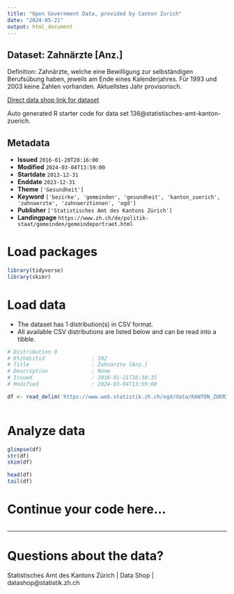 ```yaml
---
title: "Open Government Data, provided by Canton Zurich"
date: "2024-05-21"
output: html_document
---
```


## Dataset: Zahnärzte [Anz.]

Definition: Zahnärzte, welche eine Bewilligung zur selbständigen Berufsübung haben, jeweils am Ende eines Kalenderjahres. Für 1993 und 2003 keine Zahlen vorhanden. Aktuellstes Jahr provisorisch.

[Direct data shop link for dataset](https://www.zh.ch/de/politik-staat/statistik-daten/datenkatalog.html#/datasets/136@statistisches-amt-kanton-zuerich)

Auto generated R starter code for data set 136@statistisches-amt-kanton-zuerich.

## Metadata

- **Issued** `2016-01-20T20:16:00`
- **Modified** `2024-03-04T13:59:00`
- **Startdate** `2013-12-31`
- **Enddate** `2023-12-31`
- **Theme** `['Gesundheit']`
- **Keyword** `['bezirke', 'gemeinden', 'gesundheit', 'kanton_zuerich', 'zahnaerzte', 'zahnaerztinnen', 'ogd']`
- **Publisher** `['Statistisches Amt des Kantons Zürich']`
- **Landingpage** `https://www.zh.ch/de/politik-staat/gemeinden/gemeindeportraet.html`


# Load packages

```r

library(tidyverse)
library(skimr)

```

# Load data

-   The dataset has 1 distribution(s) in CSV format.
-   All available CSV distributions are listed below and can be read into a tibble.

```r

# Distribution 0
# Ktzhdistid               : 102
# Title                    : Zahnärzte [Anz.]
# Description              : None
# Issued                   : 2016-01-21T16:30:35
# Modified                 : 2024-03-04T13:59:00

df <- read_delim('https://www.web.statistik.zh.ch/ogd/data/KANTON_ZUERICH_544.csv')



```

# Analyze data

```r

glimpse(df)
str(df)
skim(df)

head(df)
tail(df)

```

# Continue your code here...

```r

```

------------------------------------------------------------------------

# Questions about the data?

Statistisches Amt des Kantons Zürich | Data Shop | datashop@statistik.zh.ch
